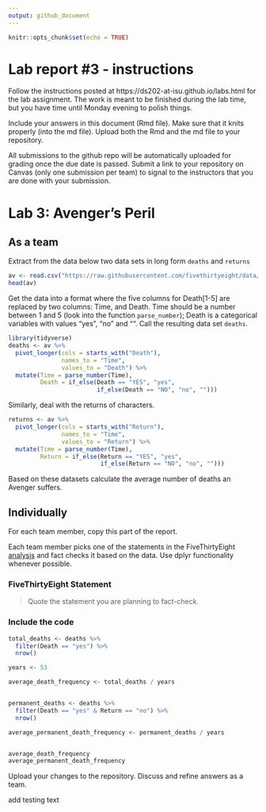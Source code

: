 ```yaml
---
output: github_document
---
```


<!-- README.md is generated from README.Rmd. Please edit the README.Rmd file -->


```r
knitr::opts_chunk$set(echo = TRUE)
```

# Lab report #3 - instructions

Follow the instructions posted at https://ds202-at-isu.github.io/labs.html for the lab assignment. The work is meant to be finished during the lab time, but you have time until Monday evening to polish things.

Include your answers in this document (Rmd file). Make sure that it knits properly (into the md file). Upload both the Rmd and the md file to your repository.  

All submissions to the github repo will be automatically uploaded for grading once the due date is passed.
Submit a link to your repository on Canvas (only one submission per team) to signal to the instructors that you are done with your submission.

# Lab 3: Avenger's Peril

## As a team

Extract from the data below two data sets in long form `deaths` and `returns`

```r
av <- read.csv("https://raw.githubusercontent.com/fivethirtyeight/data/master/avengers/avengers.csv", stringsAsFactors = FALSE)
head(av)
```

Get the data into a format where the five columns for Death[1-5] are replaced by two columns: Time, and Death. Time should be a number between 1 and 5 (look into the function `parse_number`); Death is a categorical variables with values "yes", "no" and "". Call the resulting data set `deaths`. 


```r
library(tidyverse)
deaths <- av %>%
  pivot_longer(cols = starts_with("Death"), 
               names_to = "Time", 
               values_to = "Death") %>%
  mutate(Time = parse_number(Time),
         Death = if_else(Death == "YES", "yes", 
                         if_else(Death == "NO", "no", "")))
```


Similarly, deal with the returns of characters.

```r
returns <- av %>%
  pivot_longer(cols = starts_with("Return"), 
               names_to = "Time", 
               values_to = "Return") %>%
  mutate(Time = parse_number(Time),
         Return = if_else(Return == "YES", "yes", 
                          if_else(Return == "NO", "no", "")))
```


Based on these datasets calculate the average number of deaths an Avenger suffers. 




## Individually

For each team member, copy this part of the report. 

Each team member picks one of the statements in the FiveThirtyEight [analysis](https://fivethirtyeight.com/features/avengers-death-comics-age-of-ultron/) and fact checks it based on the data. Use dplyr functionality whenever possible.

### FiveThirtyEight Statement

> Quote the statement you are planning to fact-check.

### Include the code

```r
total_deaths <- deaths %>%
  filter(Death == "yes") %>%
  nrow()

years <- 53

average_death_frequency <- total_deaths / years


permanent_deaths <- deaths %>%
  filter(Death == "yes" & Return == "no") %>%
  nrow()

average_permanent_death_frequency <- permanent_deaths / years


average_death_frequency
average_permanent_death_frequency


```

Upload your changes to the repository. Discuss and refine answers as a team.


add testing text
